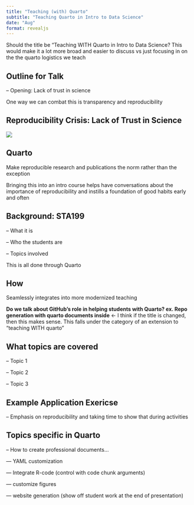 ```yaml
---
title: "Teaching (with) Quarto"
subtitle: "Teaching Quarto in Intro to Data Science"
date: "Aug"
format: revealjs
---
```


Should the title be "Teaching WITH Quarto in Intro to Data Science? This would make it a lot more broad and easier to discuss vs just focusing in on the the quarto logistics we teach 

## Outline for Talk 

-- Opening: Lack of trust in science 

One way we can combat this is transparency and reproducibility 


## Reproducibility  Crisis: Lack of Trust in Science 

![](images/01-welcome-199/pnas.png){fig-align="center"}

## Quarto 

Make reproducible research and publications the norm rather than the exception

Bringing this into an intro course helps have conversations about the importance of reproducibility and instills a foundation of good habits early and often 

## Background: STA199 

-- What it is 

-- Who the students are 

-- Topics involved 

This is all done through Quarto 



## How 

Seamlessly integrates into more modernized teaching 

**Do we talk about GitHub's role in helping students with Quarto? ex. Repo generation with quarto documents inside** <- I think if the title is changed, then this makes sense. This falls under the category of an extension to "teaching WITH quarto"

## What topics are covered 

-- Topic 1 

-- Topic 2 

-- Topic 3 

## Example Application Exericse 

-- Emphasis on reproducibility and taking time to show that during activities 


## Topics specific in Quarto 

-- How to create professional documents...

--- YAML customization

--- Integrate R-code (control with code chunk arguments)

--- customize figures 

--- website generation (show off student work at the end of presentation)

